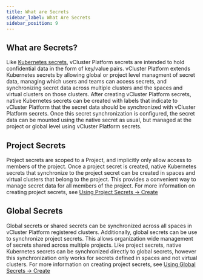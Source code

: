 ```yaml
---
title: What are Secrets
sidebar_label: What Are Secrets
sidebar_position: 9
---
```


## What are Secrets?

Like [Kubernetes secrets](https://kubernetes.io/docs/concepts/configuration/secret/), vCluster Platform secrets are intended to hold confidential data in the form of key/value pairs. vCluster Platform extends Kubernetes secrets by allowing global or project level managment of secret data, managing which users and teams can access secrets, and synchronizing secret data across multiple clusters and the spaces and virtual clusters on those clusters. After creating vCluster Platform secrets, native Kubernetes secrets can be created with labels that indicate to vCluster Platform that the secret data should be synchronized with vCluster Platform secrets. Once this secret synchronization is configured, the secret data can be mounted using the native secret as usual, but managed at the project or global level using vCluster Platform secrets.

## Project Secrets

Project secrets are scoped to a Project, and implicitly only allow access to members of the project. Once a project secret is created, native Kubernetes secrets that synchronize to the project secret can be created in spaces and virtual clusters that belong to the project. This provides a convenient way to manage secret data for all members of the project. For more information on creating project secrets, see [Using Project Secrets -> Create](../administer/projects/using-project-secrets/create-project-secrets.mdx)

## Global Secrets

Global secrets or shared secrets can be synchronized across all spaces in vCluster Platform registered clusters. Additionally, global secrets can be use to synchronize project secrets. This allows organization wide management of secrets shared across multiple projects. Like project secrets, native Kubernetes secrets can be synchronized directly to global secrets, however this synchronization only works for secrets defined in spaces and not virtual clusters. For more information on creating project secrets, see [Using Global Secrets -> Create](../administer/projects/using-global-secrets/create-global-secrets.mdx)
